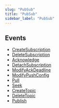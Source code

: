 ```yaml
---
slug: "PubSub"
title: "PubSub"
sidebar_label: "PubSub"
---
```


## Events

- [CreateSubscription](/gcp/threats/pubsub/rules/CreateSubscription)
- [DeleteSubscription](/gcp/threats/pubsub/rules/DeleteSubscription)
- [Acknowledge](/gcp/threats/pubsub/rules/Acknowledge)
- [DetachSubscription](/gcp/threats/pubsub/rules/DetachSubscription)
- [ModifyAckDeadline](/gcp/threats/pubsub/rules/ModifyAckDeadline)
- [ModifyPushConfig](/gcp/threats/pubsub/rules/ModifyPushConfig)
- [Pull](/gcp/threats/pubsub/rules/Pull)
- [Seek](/gcp/threats/pubsub/rules/Seek)
- [CreateTopic](/gcp/threats/pubsub/rules/CreateTopic)
- [DeleteTopic](/gcp/threats/pubsub/rules/DeleteTopic)
- [Publish](/gcp/threats/pubsub/rules/Publish)